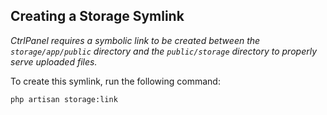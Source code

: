 ## Creating a Storage Symlink

_CtrlPanel requires a symbolic link to be created between the `storage/app/public` directory and the `public/storage` directory to properly serve uploaded files._

To create this symlink, run the following command:

```bash
php artisan storage:link
```